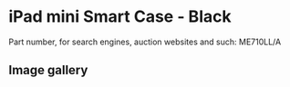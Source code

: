 
# iPad mini Smart Case - Black

Part number, for search engines, auction websites and such: ME710LL/A

## Image gallery

<div style={{ width: "768px" }}>
  <GalleryComponent
    images={[
      {
        original: "/everysource/ME710.png",
        thumbnail: "/everypreview/ME710.png",
      },
      {
        original: "/everysource/ME710_AV1_SILVER.png",
        thumbnail: "/everypreview/ME710_AV1_SILVER.png",
      },
      {
        original: "/everysource/ME710_AV1_SPACE_GRAY.png",
        thumbnail: "/everypreview/ME710_AV1_SPACE_GRAY.png",
      },
      {
        original: "/everysource/ME710_AV3.png",
        thumbnail: "/everypreview/ME710_AV3.png",
      },
      {
        original: "/everysource/ME710_AV4.png",
        thumbnail: "/everypreview/ME710_AV4.png",
      },
      {
        original: "/everysource/ME710_AV5.png",
        thumbnail: "/everypreview/ME710_AV5.png",
      },
      {
        original: "/everysource/ME710_AV6.png",
        thumbnail: "/everypreview/ME710_AV6.png",
      }
    ]}
  />
</div>